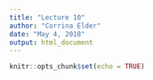 ```yaml
---
title: "Lecture 10"
author: "Corrina Elder"
date: "May 4, 2018"
output: html_document
---
```


```r
knitr::opts_chunk$set(echo = TRUE)
```

